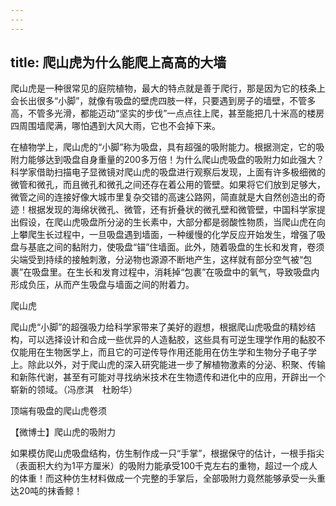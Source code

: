 ```yaml
---
---
---
```

title: 爬山虎为什么能爬上高高的大墙
---




爬山虎是一种很常见的庭院植物，最大的特点就是善于爬行，那是因为它的枝条上会长出很多“小脚”，就像有吸盘的壁虎四肢一样，只要遇到房子的墙壁，不管多高，不管多光滑，都能迈动“坚实的步伐”一点点往上爬，甚至能把几十米高的楼房四周围墙爬满，哪怕遇到大风大雨，它也不会掉下来。



在植物学上，爬山虎的“小脚”称为吸盘，具有超强的吸附能力。根据测定，它的吸附力能够达到吸盘自身重量的200多万倍！为什么爬山虎吸盘的吸附力如此强大？科学家借助扫描电子显微镜对爬山虎的吸盘进行观察后发现，上面有许多极细微的微管和微孔，而且微孔和微孔之间还存在着公用的管壁。如果将它们放到足够大，微管之间的连接好像大城市里复杂交错的高速公路网，简直就是大自然创造出的奇迹！根据发现的海绵状微孔、微管，还有折叠状的微孔壁和微管壁，中国科学家提出假设，在爬山虎吸盘所分泌的生长素中，大部分都是弱酸性物质，当爬山虎在向上攀爬生长过程中，一旦吸盘遇到墙面，一种缓慢的化学反应开始发生，增强了吸盘与基底之间的黏附力，使吸盘“锚”住墙面。此外，随着吸盘的生长和发育，卷须尖端受到持续的接触刺激，分泌物也源源不断地产生，这样就有部分空气被“包裹”在吸盘里。在生长和发育过程中，消耗掉“包裹”在吸盘中的氧气，导致吸盘内形成负压，从而产生吸盘与墙面之间的附着力。

爬山虎



爬山虎“小脚”的超强吸力给科学家带来了美好的遐想，根据爬山虎吸盘的精妙结构，可以选择设计和合成一些优异的人造黏胶，这些具有可逆生理学作用的黏胶不仅能用在生物医学上，而且它的可逆传导作用还能用在仿生学和生物分子电子学上。除此以外，对于爬山虎的深入研究能进一步了解植物激素的分泌、积聚、传输和新陈代谢，甚至有可能对寻找纳米技术在生物遗传和进化中的应用，开辟出一个崭新的领域。（冯彦淇　杜盼华）

顶端有吸盘的爬山虎卷须





【微博士】爬山虎的吸附力

如果模仿爬山虎吸盘结构，仿生制作成一只“手掌”，根据保守的估计，一根手指尖（表面积大约为1平方厘米）的吸附力能承受100千克左右的重物，超过一个成人的体重！而这种仿生材料做成一个完整的手掌后，全部吸附力竟然能够承受一头重达20吨的抹香鲸！